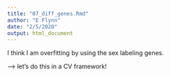 ```yaml
---
title: "07_diff_genes.Rmd"
author: "E Flynn"
date: "2/5/2020"
output: html_document
---
```


I think I am overfitting by using the sex labeling genes.

--> let's do this in a CV framework!